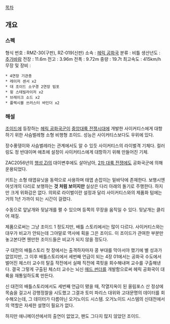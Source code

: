 [[목차]]
== 개요 ==
=== 스펙 ===
형식 번호 : RMZ-30(구판), RZ-019(신판)
소속 : [[헤릭 공화국]]
분류 : 비틀
생산년도 : [[추가바람]]
전장 : 11.6m
전고 : 3.96m
전폭 : 9.72m
중량 : 19.7t
최고속도 : 415km/h
무장 및 장비 : 
 * 4연장 기관총
 * 레이저 센서 x2
 * 대 조이드 소구경 2연장 빔포
 * 윙 스테빌라이저 x2
 * 브레이크 소드 x2
 * 플렉시블 쓰러스터 바인더 x2

=== 해설 ===
[[조이드]]에 등장하는 [[헤릭 공화국]]군이 [[중앙대륙 전쟁]]시대에 개발한 사이커티스에게 대항하기 위한 사슴벌레형 소형 비행형 조이드. 성능은 사이커티스보다도 우위에 있다.

장수풍뎅이와 사슴벌레라는 관계에서도 알 수 있듯 사이커티스의 라이벌격 기체다. 컬러링도 정 반대이며 애초에 설정이 사이커티스에게 대항하기 위해 만들어진 기체.

ZAC2056년의 [[행성 Zi]]의 대이변후에도 살아남아, [[2차 대륙 전쟁]]에도 공화국군에 의해 운용되었다.

키트는 소형 태엽유닛을 동력으로 사용하며 태엽 손잡이는 밑바닥에 존재한다. 보행시엔 여섯개의 다리로 보행하는 '''것 처럼 보이지만''' 실상은 다리 아래의 돌기로 주행한다. 하지만 크게 위화감은 없다. 의외로 라이벌이란 설정과 달리 사이커티스와의 제품화 텀에는 거의 1년 가까이 되는 시간이 걸렸다.

수동으로 앞날개와 뒷날개를 펼 수 있으며 등쪽의 무장을 움직일 수 있다. 뒷날개는 클리어 재질.

제품으로써는 그냥 조이드 1 정도지만, 배틀 스토리에서는 많이 다르다. 사이커티스와는 대우가 비교가 안되는데 그야말로 역사에 획을 그은 조이드. 이 조이드가 관여한 부분만 놓고본다면 웬만한 조이드들은 비교가 되지 않을 정도다.

구 대전의 배틀스토리 첫 장에서는 출격하자마자 콩 부대를 막아서야 했기에 별 성과가 없었지만, 그 이후 배틀스토리에서 세번째 언급이 되는 4장 01에서는 공화국 수도에서 벌어진 체스터 교수의 탈출 작전에서 실패 직전에 콕핏을 회수해내며 교수를 구출해낸다. 결국 그렇게 구출된 체스터 교수는 뇌신 [[매드 썬더]]를 개발함으로써 헤릭 공화국이 대륙을 재통일하도록 만든다.

신 대전의 배틀스토리에서도 세번째 언급이 됐을 때, 작열지옥이 된 올림포스 산 정상에 목숨을 걸고서 강행정찰을 시도했고 그결과 토미 파리스 대위와 고대문명의 데이터를 회수해오는데, 그 데이터가 다름아닌 오거노이드 시스템. 오거노이드 시스템의 신대전에서의 역할은 자세한 설명이 필요가 없다.

하지만 애니메이션에서의 출연이 없었고, 팬도 그다지 많지 않았던 조이드.
